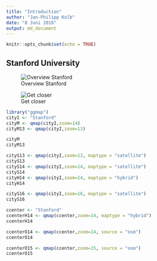 ```yaml
---
title: "Introduction"
author: "Jan-Philipp Kolb"
date: "8 Juni 2016"
output: md_document
---
```


```r
knitr::opts_chunk$set(echo = TRUE)
```


## Stanford University 

![Overview Stanford](figure/StanfordUniversity.PNG)


![Get closer](figure/InnerQuad.PNG)

```r
library("ggmap")
cityI <- "Stanford"
cityM <- qmap(cityI,zoom=14)
cityM13 <- qmap(cityI,zoom=13)
```

```r
cityM
cityM13
```

```r
cityS13 <- qmap(cityI,zoom=13, maptype = "satellite")
cityS13
cityS14 <- qmap(cityI,zoom=14, maptype = "satellite")
cityS14
cityH14 <- qmap(cityI,zoom=14, maptype = "hybrid")
cityH14
```

```r
cityS16 <- qmap(cityI,zoom=16, maptype = "satellite")
cityS16
```



```r
ccenter <- "Stanford"
ccenterH14 <- qmap(ccenter,zoom=14, maptype = "hybrid")
ccenterH14
```


```r
ccenterO14 <- qmap(ccenter,zoom=14, source = "osm")
ccenterO14
```

```r
ccenterO15 <- qmap(ccenter,zoom=15, source = "osm")
ccenterO15
```

